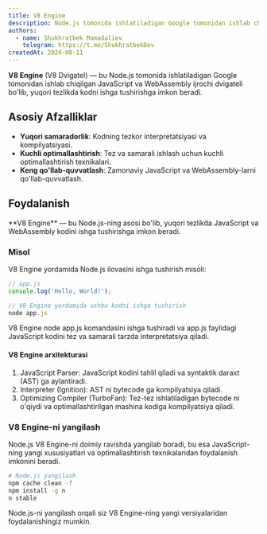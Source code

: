 ```yaml
---
title: V8 Engine
description: Node.js tomonida ishlatiladigan Google tomonidan ishlab chiqilgan JavaScript va WebAssembly ijrochi dvigateli.
authors:
  - name: Shukhratbek Mamadaliev
    telegram: https://t.me/ShukhratbekDev
createdAt: 2024-08-11
---
```


**V8 Engine** (V8 Dvigatel) — bu Node.js tomonida ishlatiladigan Google tomonidan ishlab chiqilgan JavaScript va WebAssembly ijrochi dvigateli bo'lib, yuqori tezlikda kodni ishga tushirishga imkon beradi.

## Asosiy Afzalliklar

- **Yuqori samaradorlik**: Kodning tezkor interpretatsiyasi va kompilyatsiyasi.
- **Kuchli optimallashtirish**: Tez va samarali ishlash uchun kuchli optimallashtirish texnikalari.
- **Keng qo'llab-quvvatlash**: Zamonaviy JavaScript va WebAssembly-larni qo'llab-quvvatlash.

## Foydalanish

<Callout>
  **V8 Engine** — bu Node.js-ning asosi bo'lib, yuqori tezlikda JavaScript va WebAssembly kodini ishga tushirishga imkon
  beradi.
</Callout>

### Misol

V8 Engine yordamida Node.js ilovasini ishga tushirish misoli:

```jsx
// app.js
console.log('Hello, World!');

// V8 Engine yordamida ushbu kodni ishga tushirish
node app.js
```

V8 Engine node app.js komandasini ishga tushiradi va app.js faylidagi JavaScript kodini tez va samarali tarzda interpretatsiya qiladi.

#### V8 Engine arxitekturasi

1. JavaScript Parser:
   JavaScript kodini tahlil qiladi va syntaktik daraxt (AST) ga aylantiradi.
2. Interpreter (Ignition):
   AST ni bytecode ga kompilyatsiya qiladi.
3. Optimizing Compiler (TurboFan):
   Tez-tez ishlatiladigan bytecode ni o'qiydi va optimallashtirilgan mashina kodiga kompilyatsiya qiladi.

### V8 Engine-ni yangilash

Node.js V8 Engine-ni doimiy ravishda yangilab boradi, bu esa JavaScript-ning yangi xususiyatlari va optimallashtirish texnikalaridan foydalanish imkonini beradi.

```bash
# Node.js yangilash
npm cache clean -f
npm install -g n
n stable
```

Node.js-ni yangilash orqali siz V8 Engine-ning yangi versiyalaridan foydalanishingiz mumkin.

